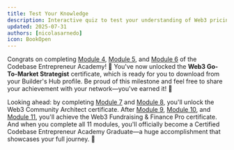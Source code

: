 ```yaml
---
title: Test Your Knowledge
description: Interactive quiz to test your understanding of Web3 pricing strategies
updated: 2025-07-31
authors: [nicolasarnedo]
icon: BookOpen
---
```


<Quiz quizId="940" />

<Quiz quizId="941" />

<Quiz quizId="942" />

<Quiz quizId="943" />

Congrats on completing [Module 4](/academy/codebase-entrepreneur-go-to-market/04-gtm-strategies/01-introduction), [Module 5](/academy/codebase-entrepreneur-go-to-market/05-sales/01-introduction), and [Module 6](/academy/codebase-entrepreneur-go-to-market/06-pricing/01-introduction) of the Codebase Entrepreneur Academy! 🎉 You've now unlocked the **Web3 Go-To-Market Strategist** certificate, which is ready for you to download from your Builder's Hub profile. Be proud of this milestone and feel free to share your achievement with your network—you've earned it! 🚀

Looking ahead: by completing [Module 7](/academy/codebase-entrepreneur-community/07-community-building/01-introduction) and [Module 8](/academy/codebase-entrepreneur-community/08-mastering-tokenomics/01-introduction), you'll unlock the Web3 Community Architect certificate. After [Module 9](/academy/codebase-entrepreneur-fundraising/09-fundraising/01-introduction), [Module 10](/academy/codebase-entrepreneur-fundraising/10-grants/01-introduction), and [Module 11](/academy/codebase-entrepreneur-fundraising/11-pitching/01-introduction), you'll achieve the Web3 Fundraising & Finance Pro certificate. And when you complete all 11 modules, you'll officially become a Certified Codebase Entrepreneur Academy Graduate—a huge accomplishment that showcases your full journey. 🌟

